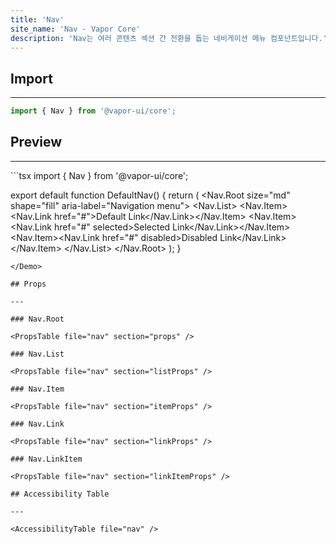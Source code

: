 ```yaml
---
title: 'Nav'
site_name: 'Nav - Vapor Core'
description: 'Nav는 여러 콘텐츠 섹션 간 전환을 돕는 네비게이션 메뉴 컴포넌트입니다.'
---
```


## Import

---

```js
import { Nav } from '@vapor-ui/core';
```

## Preview

---

<Demo name="default-nav">
```tsx
import { Nav } from '@vapor-ui/core';

export default function DefaultNav() {
    return (
        <Nav.Root size="md" shape="fill" aria-label="Navigation menu">
            <Nav.List>
                <Nav.Item><Nav.Link href="#">Default Link</Nav.Link></Nav.Item>
                <Nav.Item><Nav.Link href="#" selected>Selected Link</Nav.Link></Nav.Item>
                <Nav.Item><Nav.Link href="#" disabled>Disabled Link</Nav.Link></Nav.Item>
            </Nav.List>
        </Nav.Root>
    );
}
```
</Demo>

## Props

---

### Nav.Root

<PropsTable file="nav" section="props" />

### Nav.List

<PropsTable file="nav" section="listProps" />

### Nav.Item

<PropsTable file="nav" section="itemProps" />

### Nav.Link

<PropsTable file="nav" section="linkProps" />

### Nav.LinkItem

<PropsTable file="nav" section="linkItemProps" />

## Accessibility Table

---

<AccessibilityTable file="nav" />
